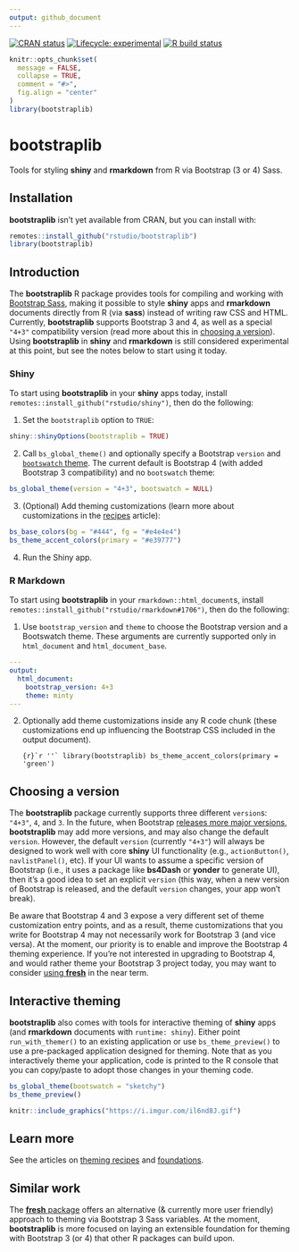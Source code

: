 ```yaml
---
output: github_document
---
```


<!-- badges: start -->
[![CRAN status](https://www.r-pkg.org/badges/version/bootstraplib)](https://cran.r-project.org/package=bootstraplib)
[![Lifecycle: experimental](https://img.shields.io/badge/lifecycle-experimental-orange.svg)](https://www.tidyverse.org/lifecycle/#experimental)
[![R build status](https://github.com/rstudio/bootstraplib/workflows/R-CMD-check/badge.svg)](https://github.com/rstudio/bootstraplib/actions)
<!-- badges: end -->

```r
knitr::opts_chunk$set(
  message = FALSE,
  collapse = TRUE,
  comment = "#>",
  fig.align = "center"
)
library(bootstraplib)
```

# bootstraplib

Tools for styling **shiny** and **rmarkdown** from R via Bootstrap (3 or 4) Sass.

## Installation

**bootstraplib** isn’t yet available from CRAN, but you can install with:

``` r
remotes::install_github("rstudio/bootstraplib")
library(bootstraplib)
```

## Introduction

The **bootstraplib** R package provides tools for compiling and working with [Bootstrap Sass](https://getbootstrap.com/docs/4.4/getting-started/theming/), making it possible to style **shiny** apps and **rmarkdown** documents directly from R (via **sass**) instead of writing raw CSS and HTML. Currently, **bootstraplib** supports Bootstrap 3 and 4, as well as a special `"4+3"` compatibility version (read more about this in [choosing a version](#choosing-a-version)). Using **bootstraplib** in **shiny** and **rmarkdown** is still considered experimental at this point, but see the notes below to start using it today.

### Shiny

To start using **bootstraplib** in your **shiny** apps today, install `remotes::install_github("rstudio/shiny")`, then do the following:

1. Set the `bootstraplib` option to `TRUE`:

```r
shiny::shinyOptions(bootstraplib = TRUE)
```

2. Call `bs_global_theme()` and optionally specify a Bootstrap `version` and [`bootswatch` theme](https://bootswatch.com/). The current default is Bootstrap 4 (with added Bootstrap 3 compatibility) and no `bootswatch` theme:

```r
bs_global_theme(version = "4+3", bootswatch = NULL)
```

3. (Optional) Add theming customizations (learn more about customizations in the [recipes](https://rstudio.github.io/bootstraplib/articles/recipes.html) article):

```r
bs_base_colors(bg = "#444", fg = "#e4e4e4")
bs_theme_accent_colors(primary = "#e39777")
```

4. Run the Shiny app.

### R Markdown

To start using **bootstraplib** in your `rmarkdown::html_document`s, install `remotes::install_github("rstudio/rmarkdown#1706")`, then do the following:

(1) Use `bootstrap_version` and `theme` to choose the Bootstrap version and a Bootswatch theme. These arguments are currently supported only in `html_document` and `html_document_base`.

```yaml
---
output:
  html_document:
    bootstrap_version: 4+3
    theme: minty
---
```

(2) Optionally add theme customizations inside any R code chunk (these customizations end up influencing the Bootstrap CSS included in the output document).

    ```{r}`r ''`
    library(bootstraplib)
    bs_theme_accent_colors(primary = 'green')
    ```


## Choosing a version

The **bootstraplib** package currently supports three different `version`s: `"4+3"`, `4`, and `3`. In the future, when Bootstrap [releases more major versions](https://github.com/twbs/release), **bootstraplib** may add more versions, and may also change the default `version`. However, the default `version` (currently `"4+3"`) will always be designed to work well with core **shiny** UI functionality (e.g., `actionButton()`, `navlistPanel()`, etc). If your UI wants to assume a specific version of Bootstrap (i.e., it uses a package like **bs4Dash** or **yonder** to generate UI), then it's a good idea to set an explicit `version` (this way, when a new version of Bootstrap is released, and the default `version` changes, your app won't break). 

Be aware that Bootstrap 4 and 3 expose a very different set of theme customization entry points, and as a result, theme customizations that you write for Bootstrap 4 may not necessarily work for Bootstrap 3 (and vice versa). At the moment, our priority is to enable and improve the Bootstrap 4 theming experience. If you're not interested in upgrading to Bootstrap 4, and would rather theme your Bootstrap 3 project today, you may want to consider [using **fresh**](#fresh) in the near term.

## Interactive theming

**bootstraplib** also comes with tools for interactive theming of **shiny** apps (and **rmarkdown** documents with `runtime: shiny`). Either point `run_with_themer()` to an existing application or use `bs_theme_preview()` to use a pre-packaged application designed for theming. Note that as you interactively theme your application, code is printed to the R console that you can copy/paste to adopt those changes in your theming code.

```r
bs_global_theme(bootswatch = "sketchy")
bs_theme_preview()
```

```r
knitr::include_graphics("https://i.imgur.com/il6nd8J.gif")
```

## Learn more 

See the articles on [theming recipes](https://rstudio.github.io/bootstraplib/articles/recipes.html) and [foundations](https://rstudio.github.io/bootstraplib/articles/foundations.html).

## Similar work {#fresh}

The [**fresh** package](https://github.com/dreamRs/fresh) offers an alternative (& currently more user friendly) approach to theming via Bootstrap 3 Sass variables. At the moment, **bootstraplib** is more focused on laying an extensible foundation for theming with Bootstrap 3 (or 4) that other R packages can build upon. 

<!--
* Use [Bootstrap](https://sass-lang.com/) 4, as well as any major version of Bootstrap built on [Sass](https://sass-lang.com/). 

  * Packages like **shiny**, **rmarkdown**, and many of their downstream dependencies have long depended on static Bootstrap 3 CSS, and may continue to do so by default. This package provides a means for upgrading to Bootstrap 4 (as well as compiling [Bootstrap 3 SASS](https://github.com/twbs/bootstrap-sass), and potentially, [future major versions](https://github.com/twbs/release) of Bootstrap). 

* Easily use pre-packaged [Bootswatch](https://bootswatch.com/) themes. 

* Create [custom Bootstrap themes](https://getbootstrap.com/docs/4.0/getting-started/theming) through compilation of user supplied [Sass](https://Sass-lang.com) code from R. 

To learn more, see the article on using **bootstraplib** with [**shiny**](articles/shiny.html) and [**rmarkdown**](articles/rmarkdown.html), as well as creating [custom Bootstrap themes](articles/custom.html).
-->

<!--
## Via bs4 {#bs4}

The [**bs4** package](https://github.com/rstudio/bs4) provides a family of page layout functions (e.g., `bs_page_fluid()`, `bs_page_fixed()`, `bs_page()`) that provide a drop-in replacement to core **shiny** page layout functions (e.g., `fluidPage()`, `fixedPage()`, `bootstrapPage()`, etc). These **bs4** functions implictly include `bootstraplib::bs_dependencies()`, so **bootstraplib** theming functions like `bs_global_theme()` and `bs_theme_add_variables()` may be used to style the page without explictly including `bs_dependencies()`.

Eventually **bs4** will provide more replacements for core **shiny** UI functions that assume Bootstrap 4; but for now, you can use the **bs4Dash** package to generate similar UI with Bootstrap 4 compatible markup (as well as leverage new Bootstrap 4 features like [cards](https://getbootstrap.com/docs/4.4/components/card/)).

```r
library(bs4)
library(bs4Dash)

# Pin the version to Bootstrap version to 4 since 
# we're using UI functions designed specifically for BS4
bs_global_theme(version = 4)
bs_theme_add_variables(primary = "salmon")

ui_content <- bs4TabSetPanel(
  id = "panel", side = "left",
  bs4TabPanel("One", tabName = "One"),
  bs4TabPanel("Two", tabName = "Two")
)
ui <- bs4_page_fluid(ui_content)
shinyApp(ui, function(input, output) {})
```
-->

